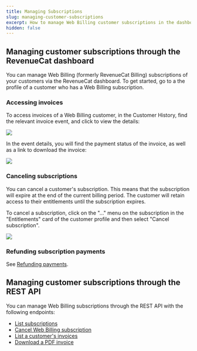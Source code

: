 ```yaml
---
title: Managing Subscriptions
slug: managing-customer-subscriptions
excerpt: How to manage Web Billing customer subscriptions in the dashboard
hidden: false
---
```


## Managing customer subscriptions through the RevenueCat dashboard

You can manage Web Billing (formerly RevenueCat Billing) subscriptions of your customers via the RevenueCat dashboard. To get started, go to a the profile of a customer who has a Web Billing subscription.

### Accessing invoices

To access invoices of a Web Billing customer, in the Customer History, find the relevant invoice event, and click to view the details:

![](/docs_images/web/web-billing/customer-history-invoice.png)

In the event details, you will find the payment status of the invoice, as well as a link to download the invoice:

![](/docs_images/web/web-billing/invoice-details.png)

### Canceling subscriptions

You can cancel a customer's subscription. This means that the subscription will expire at the end of the current billing period. The customer will retain access to their entitlements until the subscription expires.

To cancel a subscription, click on the "..." menu on the subscription in the "Entitlements" card of the customer profile and then select "Cancel subscription".

![](/docs_images/web/web-billing/refunding-payments.png)

### Refunding subscription payments

See [Refunding payments](./refunding-payments).

## Managing customer subscriptions through the REST API

You can manage Web Billing subscriptions through the REST API with the following endpoints:

- [List subscriptions](/api-v2#tag/Customer/operation/list-subscriptions)
- [Cancel Web Billing subscription](/api-v2#tag/Subscription/operation/cancel-subscription)
- [List a customer's invoices](/api-v2#tag/Invoice/operation/list-customer-invoices)
- [Download a PDF invoice](/api-v2#tag/Invoice/operation/get-invoice)
